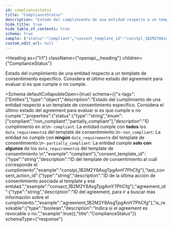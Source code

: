 ```yaml
---
id: compliancestatus
title: "ComplianceStatus"
description: "Estado del cumplimiento de una entidad respecto a un template de consentimiento específico. Considera el último estado del agreement para evaluar si es que cumple o no cumple."
hide_title: true
hide_table_of_contents: true
schema: true
sample: {"status":"compliant","consent_template_id":"constpl_1B2M2Y8AsgTpgAmY7PhCfg","last_consent_action_id":"consact_1B2M2Y8AsgTpgAmY7PhCfg","agreement_id":"agreement_1B2M2Y8AsgTpgAmY7PhCfg","is_revokable":true}
custom_edit_url: null
---
```



<Heading
  as={"h1"}
  className={"openapi__heading"}
  children={"ComplianceStatus"}
>
</Heading>



Estado del cumplimiento de una entidad respecto a un template de consentimiento específico. Considera el último estado del agreement para evaluar si es que cumple o no cumple.

<Schema
	defaultCollapsibleOpen={true}
  schema={{"x-tags":["Entities"],"type":"object","description":"Estado del cumplimiento de una entidad respecto a un template de consentimiento específico. Considera el último estado del agreement para evaluar si es que cumple o no cumple.","properties":{"status":{"type":"string","enum":["compliant","non_compliant","partially_compliant"],"description":"El cumplimiento en sí:\n- `compliant`: La entidad cumple con **todos** los `data_requirements`s del template de consentimiento.\n- `non_compliant`: La entidad no cumple con **ningún** `data_requirement`s del template de consentimiento.\n- `partially_compliant`: La entidad cumple **solo con algunos** de los `data_requirements`s del template de consentimiento.\n","example":"compliant"},"consent_template_id":{"type":"string","description":"ID del template de consentimiento al cuál corresponde el cumplimiento","example":"constpl_1B2M2Y8AsgTpgAmY7PhCfg"},"last_consent_action_id":{"type":"string","description":"ID de la última acción de consentimiento asociada al template y esa entidad.","example":"consact_1B2M2Y8AsgTpgAmY7PhCfg"},"agreement_id":{"type":"string","description":"ID del agreement, para ir a buscar más información sobre el cumplimiento.","example":"agreement_1B2M2Y8AsgTpgAmY7PhCfg"},"is_revokable":{"type":"boolean","description":"Indica si el agreement es revocable o no.","example":true}},"title":"ComplianceStatus"}}
  schemaType={"response"}
>
  
</Schema>
            